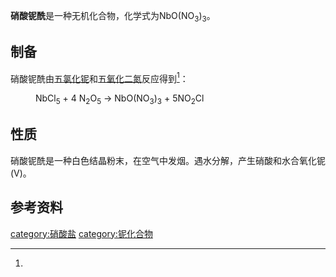 {{chembox
| Reference = 
| Name = 硝酸铌酰
| ImageFile = 
| ImageSize = 
| IUPACName = 
| OtherNames =
| Section1 = {{Chembox Identifiers
| CASNo = 100456-47-1
| CASNo_Ref = {{cascite|correct|CAS}}
  }}
| Section2 = {{Chembox Properties
| Formula = NbO(NO<sub>3</sub>)<sub>3</sub>
| MolarMass = 
| Appearance = 白色结晶粉末<ref name=wc8>《无机化学丛书》.第八卷 钛分族 钒分族 铬分族. P<sub>363~354</sub>. (2)硝酸盐</ref>
| Density = 
| MeltingPt = 分解
| BoilingPt = 
| Solubility = 水解
 }}
| Section3 = {{Chembox Hazards
| EUClass = 
| RPhases = 
| SPhases = 
| Autoignition = }}
}}

'''硝酸铌酰'''是一种无机化合物，化学式为NbO(NO<sub>3</sub>)<sub>3</sub>。
==制备==
硝酸铌酰由[[五氯化铌|五氯化铌]]和[[五氧化二氮|五氧化二氮]]反应得到<ref name=wc8 />：
: NbCl<sub>5</sub> + 4 N<sub>2</sub>O<sub>5</sub> → NbO(NO<sub>3</sub>)<sub>3</sub> + 5NO<sub>2</sub>Cl
==性质==
硝酸铌酰是一种白色结晶粉末，在空气中发烟。遇水分解，产生硝酸和水合氧化铌(V)。
==参考资料==
{{reflist}}

{{铌化合物}}
{{硝酸盐}}

[[category:硝酸盐|category:硝酸盐]]
[[category:铌化合物|category:铌化合物]]